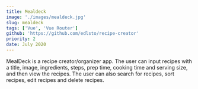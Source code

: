 ```yaml
---
title: Mealdeck
image: './images/mealdeck.jpg'
slug: mealdeck
tags: ['Vue', 'Vue Router']
github: 'https://github.com/edlsto/recipe-creator'
priority: 2
date: July 2020
---
```


MealDeck is a recipe creator/organizer app. The user can input recipes with a title, image, ingredients, steps, prep time, cooking time and serving size, and then view the recipes. The user can also search for recipes, sort recipes, edit recipes and delete recipes.